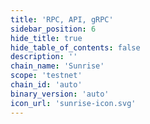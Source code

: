 ```yaml
---
title: 'RPC, API, gRPC'
sidebar_position: 6
hide_title: true
hide_table_of_contents: false
description: ''
chain_name: 'Sunrise'
scope: 'testnet'
chain_id: 'auto'
binary_version: 'auto'
icon_url: 'sunrise-icon.svg'
---
```



<PageTitle
  iconUrl="img/sunrise-icon.svg"
  title="Sunrise Public Endpoints"
  chainId="auto"
  version="auto"
/>

<Endpoints
  api="https://sunrise-t-api.noders.services"
  rpc="https://sunrise-t-rpc.noders.services"
  grpc="sunrise-t-grpc.noders.services:443"
  jsonRpc=""
/>
